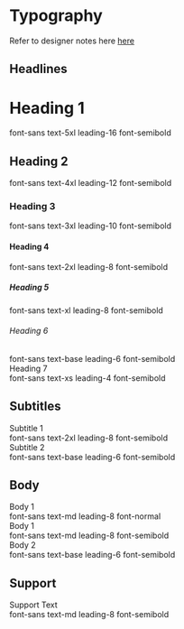

<Meta title="01. Design Tokens/Typography" />

# Typography

Refer to designer notes here [here](https://www.figma.com/file/MZbp0TRdMmGRSBlv6DDMdz/DV-Design-System?node-id=122%3A9745)

## Headlines

<Canvas>
  <div className="w-full">
    <div className="mb-5">
      <h1 className="font-sans text-5xl font-semibold leading-16">Heading 1</h1>
      <text className="text-functional-90">font-sans text-5xl leading-16 font-semibold</text>
    </div>
    <div className="mb-5">
      <h2 className="font-sans text-4xl font-semibold leading-12">Heading 2</h2>
      <text className="text-functional-90">font-sans text-4xl leading-12 font-semibold</text>
    </div>
    <div className="mb-5">
      <h3 className="font-sans text-3xl font-semibold leading-10">Heading 3</h3>
      <text className="text-functional-90">font-sans text-3xl leading-10 font-semibold</text>
    </div>
    <div className="mb-5">
      <h4 className="font-sans text-2xl font-semibold leading-8">Heading 4</h4>
      <text className="text-functional-90">font-sans text-2xl leading-8 font-semibold</text>
    </div>
    <div className="mb-5">
      <h5 className="font-sans text-xl font-semibold leading-8">Heading 5</h5>
      <text className="text-functional-90">font-sans text-xl leading-8 font-semibold</text>
    </div>
    <div className="mb-5">
      <h6 className="font-sans text-base font-semibold leading-6">Heading 6</h6>
      <text className="text-functional-90">font-sans text-base leading-6 font-semibold</text>
    </div>
    <div className="mb-5">
      <div className="font-sans text-xs font-semibold leading-4">Heading 7</div>
      <text className="text-functional-90">font-sans text-xs leading-4 font-semibold</text>
    </div>
  </div>
</Canvas>

## Subtitles

<Canvas>
  <div className="w-full">
    <div className="mb-5">
      <div className="font-sans text-2xl font-semibold leading-8">Subtitle 1</div>
      <text className="text-functional-90">font-sans text-2xl leading-8 font-semibold</text>
    </div>
    <div className="mb-5">
      <div className="font-sans text-base font-semibold leading-6">Subtitle 2</div>
      <text className="text-functional-90">font-sans text-base leading-6 font-semibold</text>
    </div>
  </div>
</Canvas>

## Body

<Canvas>
  <div className="w-full">
    <div className="mb-5">
      <div className="font-sans text-md font-normal leading-8">Body 1</div>
      <text className="text-functional-90">font-sans text-md leading-8 font-normal</text>
    </div>
    <div className="mb-5">
      <div className="font-sans text-md font-semibold leading-8">Body 1</div>
      <text className="text-functional-90">font-sans text-md leading-8 font-semibold</text>
    </div>
    <div className="mb-5">
      <div className="font-sans text-base font-semibold leading-6">Body 2</div>
      <text className="text-functional-90">font-sans text-base leading-6 font-semibold</text>
    </div>
  </div>
</Canvas>

## Support
<Canvas>
  <div className="w-full">
    <div className="mb-5">
      <div className="font-sans text-md font-semibold leading-8">Support Text</div>
      <text className="text-functional-90">font-sans text-md leading-8 font-semibold</text>
    </div>
  </div>
</Canvas>
